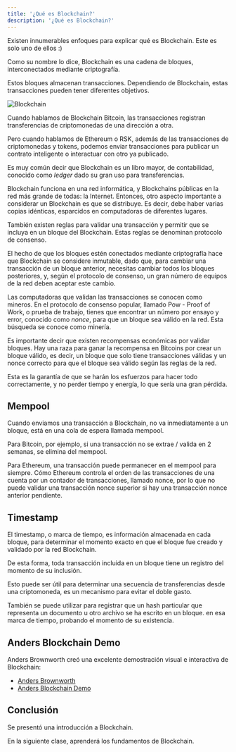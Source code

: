 ---
title: '¿Qué es Blockchain?'
description: '¿Qué es Blockchain?'
---

Existen innumerables enfoques para explicar qué es Blockchain.
Este es solo uno de ellos :)

Como su nombre lo dice, Blockchain es una cadena de bloques,
interconectados mediante criptografía.

Estos bloques almacenan transacciones.
Dependiendo de Blockchain, estas transacciones pueden tener diferentes objetivos.

![Blockchain](/img/courses/dev/03/blockchain/image-01.png)

Cuando hablamos de Blockchain Bitcoin,
las transacciones registran transferencias de criptomonedas de una dirección a otra.

Pero cuando hablamos de Ethereum o RSK,
además de las transacciones de criptomonedas y tokens,
podemos enviar transacciones para publicar un contrato inteligente
o interactuar con otro ya publicado.

Es muy común decir que Blockchain es un libro mayor, de contabilidad, conocido como _ledger_
dado su gran uso para transferencias.

Blockchain funciona en una red informática,
y Blockchains públicas en la red más grande de todas: la Internet.
Entonces, otro aspecto importante a considerar un Blockchain es que se distribuye.
Es decir, debe haber varias copias idénticas,
esparcidos en computadoras de diferentes lugares.

También existen reglas para validar una transacción y permitir que se incluya en un bloque del Blockchain.
Estas reglas se denominan protocolo de consenso.

El hecho de que los bloques estén conectados mediante criptografía hace que Blockchain se considere inmutable,
dado que, para cambiar una transacción de un bloque anterior,
necesitas cambiar todos los bloques posteriores,
y, según el protocolo de consenso,
un gran número de equipos de la red deben aceptar este cambio.

Las computadoras que validan las transacciones se conocen como mineros.
En el protocolo de consenso popular, llamado Pow - Proof of Work,
o prueba de trabajo, tienes que encontrar un número por ensayo y error,
conocido como _nonce_, para que un bloque sea válido en la red.
Esta búsqueda se conoce como minería.

Es importante decir que existen recompensas económicas por validar bloques.
Hay una raza para ganar la recompensa en Bitcoins por crear un bloque válido,
es decir, un bloque que solo tiene transacciones válidas y un nonce correcto
para que el bloque sea válido según las reglas de la red.

Esta es la garantía de que se harán los esfuerzos para hacer todo correctamente,
y no perder tiempo y energía, lo que sería una gran pérdida.

## Mempool

Cuando enviamos una transacción a Blockchain,
no va inmediatamente a un bloque,
está en una cola de espera llamada mempool.

Para Bitcoin, por ejemplo,
si una transacción no se extrae / valida en 2 semanas, se elimina del mempool.

Para Ethereum, una transacción puede permanecer en el mempool para siempre.
Cómo Ethereum controla el orden de las transacciones de una cuenta
por un contador de transacciones, llamado nonce,
por lo que no puede validar una transacción nonce superior si hay una transacción nonce anterior pendiente.

## Timestamp

El timestamp, o marca de tiempo, es información almacenada en cada bloque,
para determinar el momento exacto en que el bloque fue creado y validado por la red Blockchain.

De esta forma, toda transacción incluida en un bloque tiene un registro del momento de su inclusión.

Esto puede ser útil para determinar una secuencia de transferencias desde una criptomoneda,
es un mecanismo para evitar el doble gasto.

También se puede utilizar para registrar que un hash particular que representa un documento u otro archivo se ha escrito en un bloque.
en esa marca de tiempo, probando el momento de su existencia.

## Anders Blockchain Demo

Anders Brownworth creó una excelente demostración visual e interactiva de Blockchain:

- [Anders Brownworth](https://andersbrownworth.com/)
- [Anders Blockchain Demo](https://andersbrownworth.com/blockchain/)

## Conclusión

Se presentó una introducción a Blockchain.

En la siguiente clase, aprenderá los fundamentos de Blockchain.
